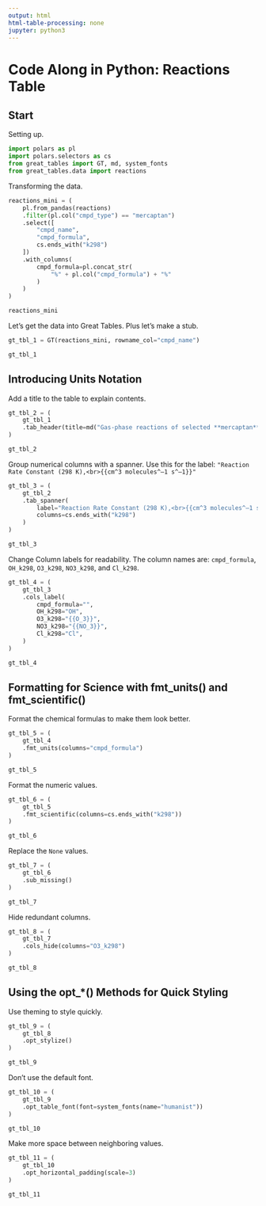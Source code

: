 ```yaml
---
output: html
html-table-processing: none
jupyter: python3
---
```


# Code Along in Python: Reactions Table

## Start

Setting up.

```python
import polars as pl
import polars.selectors as cs
from great_tables import GT, md, system_fonts
from great_tables.data import reactions
```

Transforming the data.

```python
reactions_mini = (
    pl.from_pandas(reactions)
    .filter(pl.col("cmpd_type") == "mercaptan")
    .select([
        "cmpd_name",
        "cmpd_formula",
        cs.ends_with("k298")
    ])
    .with_columns(
        cmpd_formula=pl.concat_str(
            "%" + pl.col("cmpd_formula") + "%"
        )
    )
)

reactions_mini
```

Let's get the data into Great Tables. Plus let's make a stub.

```python
gt_tbl_1 = GT(reactions_mini, rowname_col="cmpd_name")

gt_tbl_1
```

## Introducing Units Notation

Add a title to the table to explain contents.

```python
gt_tbl_2 = (
    gt_tbl_1
    .tab_header(title=md("Gas-phase reactions of selected **mercaptan** compounds"))
)

gt_tbl_2
```

Group numerical columns with a spanner. Use this for the label:
`"Reaction Rate Constant (298 K),<br>{{cm^3 molecules^–1 s^–1}}"`

```python
gt_tbl_3 = (
    gt_tbl_2
    .tab_spanner(
        label="Reaction Rate Constant (298 K),<br>{{cm^3 molecules^–1 s^–1}}",
        columns=cs.ends_with("k298")
    )
)

gt_tbl_3
```

Change Column labels for readability. The column names are:
`cmpd_formula`, `OH_k298`, `O3_k298`, `NO3_k298`, and `Cl_k298`.

```python
gt_tbl_4 = (
    gt_tbl_3
    .cols_label(
        cmpd_formula="",
        OH_k298="OH",
        O3_k298="{{O_3}}",
        NO3_k298="{{NO_3}}",
        Cl_k298="Cl",
    )
)

gt_tbl_4
```

## Formatting for Science with fmt_units() and fmt_scientific()

Format the chemical formulas to make them look better.

```python
gt_tbl_5 = (
    gt_tbl_4
    .fmt_units(columns="cmpd_formula")
)

gt_tbl_5
```

Format the numeric values.

```python
gt_tbl_6 = (
    gt_tbl_5
    .fmt_scientific(columns=cs.ends_with("k298"))
)

gt_tbl_6
```

Replace the `None` values.

```python
gt_tbl_7 = (
    gt_tbl_6
    .sub_missing()
)

gt_tbl_7
```

Hide redundant columns.

```python
gt_tbl_8 = (
    gt_tbl_7
    .cols_hide(columns="O3_k298")
)

gt_tbl_8
```

## Using the opt_*() Methods for Quick Styling

Use theming to style quickly.

```python
gt_tbl_9 = (
    gt_tbl_8
    .opt_stylize()
)

gt_tbl_9
```

Don't use the default font.

```python
gt_tbl_10 = (
    gt_tbl_9
    .opt_table_font(font=system_fonts(name="humanist"))
)

gt_tbl_10
```

Make more space between neighboring values.

```python
gt_tbl_11 = (
    gt_tbl_10
    .opt_horizontal_padding(scale=3)
)

gt_tbl_11
```
